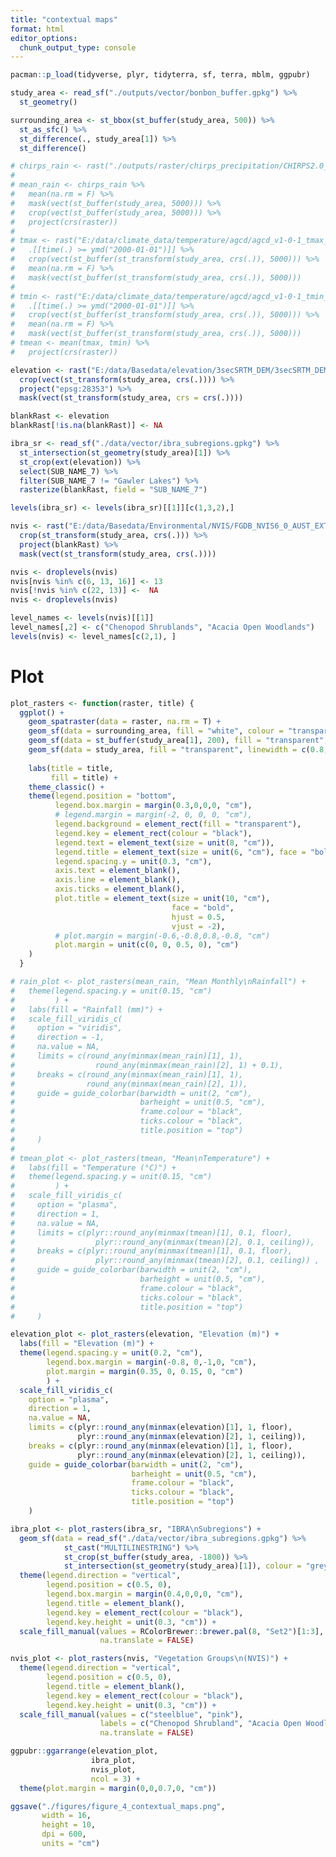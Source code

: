 ```yaml
---
title: "contextual maps"
format: html
editor_options: 
  chunk_output_type: console
---
```

```r
pacman::p_load(tidyverse, plyr, tidyterra, sf, terra, mblm, ggpubr)

study_area <- read_sf("./outputs/vector/bonbon_buffer.gpkg") %>% 
  st_geometry()

surrounding_area <- st_bbox(st_buffer(study_area, 500)) %>% 
  st_as_sfc() %>% 
  st_difference(., study_area[1]) %>% 
  st_difference()

# chirps_rain <- rast("./outputs/raster/chirps_precipitation/CHIRPS2.0_global_monthly_EW_data_20000101_20230301.nc")
# 
# mean_rain <- chirps_rain %>% 
#   mean(na.rm = F) %>% 
#   mask(vect(st_buffer(study_area, 5000))) %>% 
#   crop(vect(st_buffer(study_area, 5000))) %>% 
#   project(crs(raster))
# 
# tmax <- rast("E:/data/climate_data/temperature/agcd/agcd_v1-0-1_tmax_mean_r005_monthly_1910_2022.nc") %>%
#   .[[time(.) >= ymd("2000-01-01")]] %>% 
#   crop(vect(st_buffer(st_transform(study_area, crs(.)), 5000))) %>% 
#   mean(na.rm = F) %>%
#   mask(vect(st_buffer(st_transform(study_area, crs(.)), 5000)))
# 
# tmin <- rast("E:/data/climate_data/temperature/agcd/agcd_v1-0-1_tmin_mean_r005_monthly_1910_2022.nc") %>%
#   .[[time(.) >= ymd("2000-01-01")]] %>% 
#   crop(vect(st_buffer(st_transform(study_area, crs(.)), 5000))) %>% 
#   mean(na.rm = F) %>%
#   mask(vect(st_buffer(st_transform(study_area, crs(.)), 5000)))
# tmean <- mean(tmax, tmin) %>% 
#   project(crs(raster))

elevation <- rast("E:/data/Basedata/elevation/3secSRTM_DEM/3secSRTM_DEM/DEM_ESRI_GRID_16bit_Integer/dem3s_int.tif") %>% 
  crop(vect(st_transform(study_area, crs(.)))) %>% 
  project("epsg:28353") %>% 
  mask(vect(st_transform(study_area, crs = crs(.))))

blankRast <- elevation
blankRast[!is.na(blankRast)] <- NA

ibra_sr <- read_sf("./data/vector/ibra_subregions.gpkg") %>% 
  st_intersection(st_geometry(study_area)[1]) %>%
  st_crop(ext(elevation)) %>% 
  select(SUB_NAME_7) %>% 
  filter(SUB_NAME_7 != "Gawler Lakes") %>% 
  rasterize(blankRast, field = "SUB_NAME_7")

levels(ibra_sr) <- levels(ibra_sr)[[1]][c(1,3,2),] 

nvis <- rast("E:/data/Basedata/Environmental/NVIS/FGDB_NVIS6_0_AUST_EXT_MVG/NVIS6_0_AUST_EXT_MVG_ALB.tif") %>% 
  crop(st_transform(study_area, crs(.))) %>%
  project(blankRast) %>% 
  mask(vect(st_transform(study_area, crs(.))))

nvis <- droplevels(nvis)
nvis[nvis %in% c(6, 13, 16)] <- 13
nvis[!nvis %in% c(22, 13)] <-  NA
nvis <- droplevels(nvis)

level_names <- levels(nvis)[[1]]
level_names[,2] <- c("Chenopod Shrublands", "Acacia Open Woodlands")
levels(nvis) <- level_names[c(2,1), ]

```


# Plot

```r
plot_rasters <- function(raster, title) {
  ggplot() +
    geom_spatraster(data = raster, na.rm = T) +
    geom_sf(data = surrounding_area, fill = "white", colour = "transparent") +
    geom_sf(data = st_buffer(study_area[1], 200), fill = "transparent", linewidth = 1) +
    geom_sf(data = study_area, fill = "transparent", linewidth = c(0.8, 0.5), colour = c(alpha("#FFFF73", 1), "#73B2FF"), linetype = c("solid", "solid")) +
    
    labs(title = title,
         fill = title) +
    theme_classic() +
    theme(legend.position = "bottom",
          legend.box.margin = margin(0.3,0,0,0, "cm"),
          # legend.margin = margin(-2, 0, 0, 0, "cm"),
          legend.background = element_rect(fill = "transparent"),
          legend.key = element_rect(colour = "black"),
          legend.text = element_text(size = unit(8, "cm")),
          legend.title = element_text(size = unit(6, "cm"), face = "bold", hjust = 0.5, vjust = -0.5),
          legend.spacing.y = unit(0.3, "cm"),
          axis.text = element_blank(),
          axis.line = element_blank(),
          axis.ticks = element_blank(),
          plot.title = element_text(size = unit(10, "cm"),
                                    face = "bold",
                                    hjust = 0.5,
                                    vjust = -2),
          # plot.margin = margin(-0.6,-0.8,0.8,-0.8, "cm")
          plot.margin = unit(c(0, 0, 0.5, 0), "cm")
    )
  }

# rain_plot <- plot_rasters(mean_rain, "Mean Monthly\nRainfall") +
#   theme(legend.spacing.y = unit(0.15, "cm")
#         ) +
#   labs(fill = "Rainfall (mm)") +
#   scale_fill_viridis_c(
#     option = "viridis",
#     direction = -1,
#     na.value = NA,
#     limits = c(round_any(minmax(mean_rain)[1], 1),
#                  round_any(minmax(mean_rain)[2], 1) + 0.1),
#     breaks = c(round_any(minmax(mean_rain)[1], 1),
#                round_any(minmax(mean_rain)[2], 1)),
#     guide = guide_colorbar(barwidth = unit(2, "cm"),
#                            barheight = unit(0.5, "cm"),
#                            frame.colour = "black",
#                            ticks.colour = "black",
#                            title.position = "top")
#     )
# 
# tmean_plot <- plot_rasters(tmean, "Mean\nTemperature") +
#   labs(fill = "Temperature (°C)") +
#   theme(legend.spacing.y = unit(0.15, "cm")
#         ) +
#   scale_fill_viridis_c(
#     option = "plasma",
#     direction = 1,
#     na.value = NA,
#     limits = c(plyr::round_any(minmax(tmean)[1], 0.1, floor),
#                  plyr::round_any(minmax(tmean)[2], 0.1, ceiling)),
#     breaks = c(plyr::round_any(minmax(tmean)[1], 0.1, floor),
#                  plyr::round_any(minmax(tmean)[2], 0.1, ceiling)) ,
#     guide = guide_colorbar(barwidth = unit(2, "cm"),
#                            barheight = unit(0.5, "cm"),
#                            frame.colour = "black",
#                            ticks.colour = "black",
#                            title.position = "top")
#     )

elevation_plot <- plot_rasters(elevation, "Elevation (m)") +
  labs(fill = "Elevation (m)") +
  theme(legend.spacing.y = unit(0.2, "cm"),
        legend.box.margin = margin(-0.8, 0,-1,0, "cm"),
        plot.margin = margin(0.35, 0, 0.15, 0, "cm")
        ) +
  scale_fill_viridis_c(
    option = "plasma",
    direction = 1,
    na.value = NA,
    limits = c(plyr::round_any(minmax(elevation)[1], 1, floor),
               plyr::round_any(minmax(elevation)[2], 1, ceiling)),
    breaks = c(plyr::round_any(minmax(elevation)[1], 1, floor),
               plyr::round_any(minmax(elevation)[2], 1, ceiling)),
    guide = guide_colorbar(barwidth = unit(2, "cm"),
                           barheight = unit(0.5, "cm"),
                           frame.colour = "black",
                           ticks.colour = "black",
                           title.position = "top")
    )

ibra_plot <- plot_rasters(ibra_sr, "IBRA\nSubregions") +
  geom_sf(data = read_sf("./data/vector/ibra_subregions.gpkg") %>%
            st_cast("MULTILINESTRING") %>%
            st_crop(st_buffer(study_area, -1800)) %>%
            st_intersection(st_geometry(study_area)[1]), colour = "grey30", fill = "transparent") +
  theme(legend.direction = "vertical",
        legend.position = c(0.5, 0),
        legend.box.margin = margin(0.4,0,0,0, "cm"),
        legend.title = element_blank(),
        legend.key = element_rect(colour = "black"),
        legend.key.height = unit(0.3, "cm")) +
  scale_fill_manual(values = RColorBrewer::brewer.pal(8, "Set2")[1:3],
                    na.translate = FALSE)

nvis_plot <- plot_rasters(nvis, "Vegetation Groups\n(NVIS)") +
  theme(legend.direction = "vertical",
        legend.position = c(0.5, 0),
        legend.title = element_blank(),
        legend.key = element_rect(colour = "black"),
        legend.key.height = unit(0.3, "cm")) +
  scale_fill_manual(values = c("steelblue", "pink"),
                    labels = c("Chenopod Shrubland", "Acacia Open Woodland"),
                    na.translate = FALSE)

ggpubr::ggarrange(elevation_plot,
                  ibra_plot,
                  nvis_plot,
                  ncol = 3) +
  theme(plot.margin = margin(0,0,0.7,0, "cm"))

ggsave("./figures/figure_4_contextual_maps.png",
       width = 16,
       height = 10,
       dpi = 600,
       units = "cm")
```


